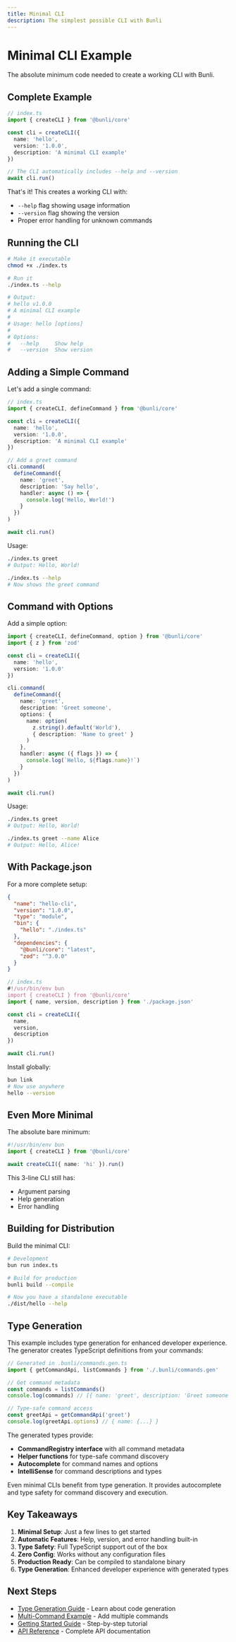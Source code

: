 ```yaml
---
title: Minimal CLI
description: The simplest possible CLI with Bunli
---
```


# Minimal CLI Example

The absolute minimum code needed to create a working CLI with Bunli.

## Complete Example

```typescript
// index.ts
import { createCLI } from '@bunli/core'

const cli = createCLI({
  name: 'hello',
  version: '1.0.0',
  description: 'A minimal CLI example'
})

// The CLI automatically includes --help and --version
await cli.run()
```

That's it! This creates a working CLI with:
- `--help` flag showing usage information
- `--version` flag showing the version
- Proper error handling for unknown commands

## Running the CLI

```bash
# Make it executable
chmod +x ./index.ts

# Run it
./index.ts --help

# Output:
# hello v1.0.0
# A minimal CLI example
#
# Usage: hello [options]
#
# Options:
#   --help     Show help
#   --version  Show version
```

## Adding a Simple Command

Let's add a single command:

```typescript
// index.ts
import { createCLI, defineCommand } from '@bunli/core'

const cli = createCLI({
  name: 'hello',
  version: '1.0.0',
  description: 'A minimal CLI example'
})

// Add a greet command
cli.command(
  defineCommand({
    name: 'greet',
    description: 'Say hello',
    handler: async () => {
      console.log('Hello, World!')
    }
  })
)

await cli.run()
```

Usage:
```bash
./index.ts greet
# Output: Hello, World!

./index.ts --help
# Now shows the greet command
```

## Command with Options

Add a simple option:

```typescript
import { createCLI, defineCommand, option } from '@bunli/core'
import { z } from 'zod'

const cli = createCLI({
  name: 'hello',
  version: '1.0.0'
})

cli.command(
  defineCommand({
    name: 'greet',
    description: 'Greet someone',
    options: {
      name: option(
        z.string().default('World'),
        { description: 'Name to greet' }
      )
    },
    handler: async ({ flags }) => {
      console.log(`Hello, ${flags.name}!`)
    }
  })
)

await cli.run()
```

Usage:
```bash
./index.ts greet
# Output: Hello, World!

./index.ts greet --name Alice
# Output: Hello, Alice!
```

## With Package.json

For a more complete setup:

```json
{
  "name": "hello-cli",
  "version": "1.0.0",
  "type": "module",
  "bin": {
    "hello": "./index.ts"
  },
  "dependencies": {
    "@bunli/core": "latest",
    "zod": "^3.0.0"
  }
}
```

```typescript
// index.ts
#!/usr/bin/env bun
import { createCLI } from '@bunli/core'
import { name, version, description } from './package.json'

const cli = createCLI({
  name,
  version,
  description
})

await cli.run()
```

Install globally:
```bash
bun link
# Now use anywhere
hello --version
```

## Even More Minimal

The absolute bare minimum:

```typescript
#!/usr/bin/env bun
import { createCLI } from '@bunli/core'

await createCLI({ name: 'hi' }).run()
```

This 3-line CLI still has:
- Argument parsing
- Help generation
- Error handling

## Building for Distribution

Build the minimal CLI:

```bash
# Development
bun run index.ts

# Build for production
bunli build --compile

# Now you have a standalone executable
./dist/hello --help
```

## Type Generation

This example includes type generation for enhanced developer experience. The generator creates TypeScript definitions from your commands:

```typescript
// Generated in .bunli/commands.gen.ts
import { getCommandApi, listCommands } from './.bunli/commands.gen'

// Get command metadata
const commands = listCommands()
console.log(commands) // [{ name: 'greet', description: 'Greet someone' }]

// Type-safe command access
const greetApi = getCommandApi('greet')
console.log(greetApi.options) // { name: {...} }
```

The generated types provide:
- **CommandRegistry interface** with all command metadata
- **Helper functions** for type-safe command discovery
- **Autocomplete** for command names and options
- **IntelliSense** for command descriptions and types

<Callout type="tip">
  Even minimal CLIs benefit from type generation. It provides autocomplete and type safety for command discovery and execution.
</Callout>

## Key Takeaways

1. **Minimal Setup**: Just a few lines to get started
2. **Automatic Features**: Help, version, and error handling built-in
3. **Type Safety**: Full TypeScript support out of the box
4. **Zero Config**: Works without any configuration files
5. **Production Ready**: Can be compiled to standalone binary
6. **Type Generation**: Enhanced developer experience with generated types

## Next Steps

- [Type Generation Guide](/docs/guides/type-generation) - Learn about code generation
- [Multi-Command Example](/docs/examples/multi-command) - Add multiple commands
- [Getting Started Guide](/docs/getting-started) - Step-by-step tutorial
- [API Reference](/docs/api) - Complete API documentation